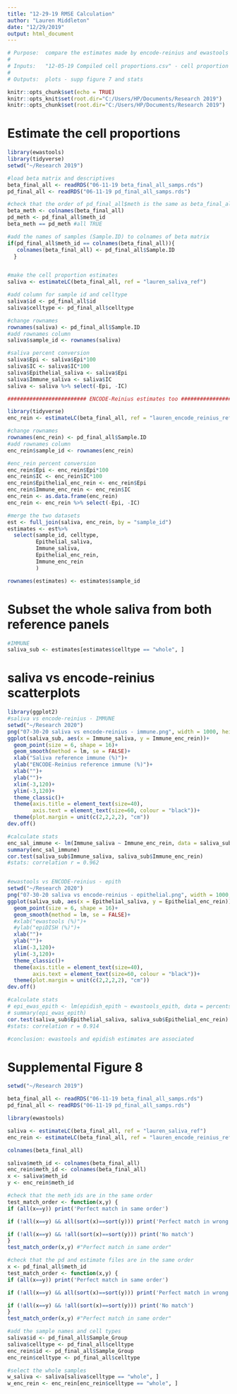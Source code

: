 ```yaml
---
title: "12-29-19 RMSE Calculation"
author: "Lauren Middleton"
date: "12/29/2019"
output: html_document
---
```

```r
# Purpose:  compare the estimates made by encode-reinius and ewastools
#
# Inputs:   "12-05-19 Compiled cell proportions.csv" - cell proportion estimates from ewastools, epidish, and cellprofiler attempt
#
# Outputs:  plots - supp figure 7 and stats
```

```r
knitr::opts_chunk$set(echo = TRUE)
knitr::opts_knit$set(root.dir="C:/Users/HP/Documents/Research 2019")
knitr::opts_chunk$set(root.dir="C:/Users/HP/Documents/Research 2019")
```


# Estimate the cell proportions
```r
library(ewastools)
library(tidyverse)
setwd("~/Research 2019")

#load beta matrix and descriptives
beta_final_all <- readRDS("06-11-19 beta_final_all_samps.rds")
pd_final_all <- readRDS("06-11-19 pd_final_all_samps.rds")

#check that the order of pd_final_all$meth is the same as beta_final_all columns
beta_meth <- colnames(beta_final_all)
pd_meth <- pd_final_all$meth_id
beta_meth == pd_meth #all TRUE

#add the names of samples (Sample.ID) to colnames of beta matrix
if(pd_final_all$meth_id == colnames(beta_final_all)){
   colnames(beta_final_all) <- pd_final_all$Sample.ID
  }


#make the cell proportion estimates
saliva <- estimateLC(beta_final_all, ref = "lauren_saliva_ref")

#add column for sample id and celltype
saliva$id <- pd_final_all$id
saliva$celltype <- pd_final_all$celltype

#change rownames
rownames(saliva) <- pd_final_all$Sample.ID
#add rownames column
saliva$sample_id <- rownames(saliva)

#saliva percent conversion
saliva$Epi <- saliva$Epi*100
saliva$IC <- saliva$IC*100
saliva$Epithelial_saliva <- saliva$Epi
saliva$Immune_saliva <- saliva$IC
saliva <- saliva %>% select(-Epi, -IC)

######################### ENCODE-Reinius estimates too #########################

library(tidyverse)
enc_rein <- estimateLC(beta_final_all, ref = "lauren_encode_reinius_ref")

#change rownames
rownames(enc_rein) <- pd_final_all$Sample.ID
#add rownames column
enc_rein$sample_id <- rownames(enc_rein)

#enc_rein percent conversion
enc_rein$Epi <- enc_rein$Epi*100
enc_rein$IC <- enc_rein$IC*100
enc_rein$Epithelial_enc_rein <- enc_rein$Epi
enc_rein$Immune_enc_rein <- enc_rein$IC
enc_rein <- as.data.frame(enc_rein)
enc_rein <- enc_rein %>% select(-Epi, -IC)

#merge the two datasets
est <- full_join(saliva, enc_rein, by = "sample_id")
estimates <- est%>%
  select(sample_id, celltype,
         Epithelial_saliva,
         Immune_saliva,
         Epithelial_enc_rein,
         Immune_enc_rein
         )

rownames(estimates) <- estimates$sample_id
```


# Subset the whole saliva from both reference panels
```r
#IMMUNE
saliva_sub <- estimates[estimates$celltype == "whole", ]
```



# saliva vs encode-reinius scatterplots
```r
library(ggplot2)
#saliva vs encode-reinius - IMMUNE
setwd("~/Research 2020")
png("07-30-20 saliva vs encode-reinius - immune.png", width = 1000, height = 1000)
ggplot(saliva_sub, aes(x = Immune_saliva, y = Immune_enc_rein))+
  geom_point(size = 6, shape = 16)+
  geom_smooth(method = lm, se = FALSE)+
  xlab("Saliva reference immune (%)")+
  ylab("ENCODE-Reinius reference immune (%)")+
  xlab("")+
  ylab("")+
  xlim(-3,120)+
  ylim(-3,120)+
  theme_classic()+
  theme(axis.title = element_text(size=40),
        axis.text = element_text(size=60, colour = "black"))+
  theme(plot.margin = unit(c(2,2,2,2), "cm"))
dev.off()

#calculate stats
enc_sal_immune <- lm(Immune_saliva ~ Immune_enc_rein, data = saliva_sub)
summary(enc_sal_immune)
cor.test(saliva_sub$Immune_saliva, saliva_sub$Immune_enc_rein)
#stats: correlation r = 0.962


#ewastools vs ENCODE-reinius - epith
setwd("~/Research 2020")
png("07-30-20 saliva vs encode-reinius - epithelial.png", width = 1000, height = 1000)
ggplot(saliva_sub, aes(x = Epithelial_saliva, y = Epithelial_enc_rein))+
  geom_point(size = 6, shape = 16)+
  geom_smooth(method = lm, se = FALSE)+
  #xlab("ewastools (%)")+
  #ylab("epiDISH (%)")+
  xlab("")+
  ylab("")+
  xlim(-3,120)+
  ylim(-3,120)+
  theme_classic()+
  theme(axis.title = element_text(size=40),
        axis.text = element_text(size=60, colour = "black"))+
  theme(plot.margin = unit(c(2,2,2,2), "cm"))
dev.off()

#calculate stats
# epi_ewas_epith <- lm(epidish_epith ~ ewastools_epith, data = percents)
# summary(epi_ewas_epith)
cor.test(saliva_sub$Epithelial_saliva, saliva_sub$Epithelial_enc_rein)
#stats: correlation r = 0.914

#conclusion: ewastools and epidish estimates are associated
```


# Supplemental Figure 8
```r
setwd("~/Research 2019")

beta_final_all <- readRDS("06-11-19 beta_final_all_samps.rds")
pd_final_all <- readRDS("06-11-19 pd_final_all_samps.rds")

library(ewastools)

saliva <- estimateLC(beta_final_all, ref = "lauren_saliva_ref")
enc_rein <- estimateLC(beta_final_all, ref = "lauren_encode_reinius_ref")

colnames(beta_final_all)

saliva$meth_id <- colnames(beta_final_all)
enc_rein$meth_id <- colnames(beta_final_all)
x <- saliva$meth_id
y <- enc_rein$meth_id

#check that the meth_ids are in the same order
test_match_order <- function(x,y) {
if (all(x==y)) print('Perfect match in same order')

if (!all(x==y) && all(sort(x)==sort(y))) print('Perfect match in wrong order')

if (!all(x==y) && !all(sort(x)==sort(y))) print('No match')
}
test_match_order(x,y) #"Perfect match in same order"

#check that the pd and estimate files are in the same order
x <- pd_final_all$meth_id
test_match_order <- function(x,y) {
if (all(x==y)) print('Perfect match in same order')

if (!all(x==y) && all(sort(x)==sort(y))) print('Perfect match in wrong order')

if (!all(x==y) && !all(sort(x)==sort(y))) print('No match')
}
test_match_order(x,y) #"Perfect match in same order"

#add the sample names and cell types
saliva$id <- pd_final_all$Sample_Group
saliva$celltype <- pd_final_all$celltype
enc_rein$id <- pd_final_all$Sample_Group
enc_rein$celltype <- pd_final_all$celltype

#select the whole samples
w_saliva <- saliva[saliva$celltype == "whole", ]
w_enc_rein <- enc_rein[enc_rein$celltype == "whole", ]
```
